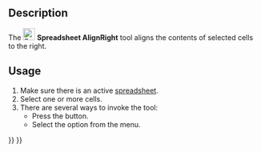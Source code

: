 <languages/>
<translate>

<!--T:6-->
{{Docnav
|[[Spreadsheet_AlignCenter|Align Center]]
|[[Spreadsheet_AlignTop|Align Top]]
|[[Spreadsheet_Workbench|Spreadsheet]]
|IconL=Spreadsheet_AlignCenter.svg
|IconR=Spreadsheet_AlignTop.svg
|IconC=Workbench_Spreadsheet.svg
}}

<!--T:1-->
{{GuiCommand
|Name=Spreadsheet AlignRight
|MenuLocation=Spreadsheet → Alignment → Align right
|Workbenches=[[Spreadsheet_Workbench|Spreadsheet]]
|Version=0.17
}}

==Description== <!--T:2-->

<!--T:3-->
The [[File:Spreadsheet_AlignRight.svg|24px]] '''Spreadsheet AlignRight''' tool aligns the contents of selected cells to the right.

==Usage== <!--T:4-->

<!--T:5-->
# Make sure there is an active [[Spreadsheet_CreateSheet|spreadsheet]].
# Select one or more cells.
# There are several ways to invoke the tool:
#* Press the {{Button|[[File:Spreadsheet_AlignRight.svg|16px]] [[Spreadsheet_AlignRight|Align right]]}} button.
#* Select the {{MenuCommand|Spreadsheet → Alignment → [[File:Spreadsheet_AlignRight.svg|16px]] Align right}} option from the menu.


<!--T:7-->
{{Docnav
|[[Spreadsheet_AlignCenter|Align Center]]
|[[Spreadsheet_AlignTop|Align Top]]
|[[Spreadsheet_Workbench|Spreadsheet]]
|IconL=Spreadsheet_AlignCenter.svg
|IconR=Spreadsheet_AlignTop.svg
|IconC=Workbench_Spreadsheet.svg
}}

</translate>
{{Spreadsheet_Tools_navi{{#translation:}}}}
{{Userdocnavi{{#translation:}}}}
